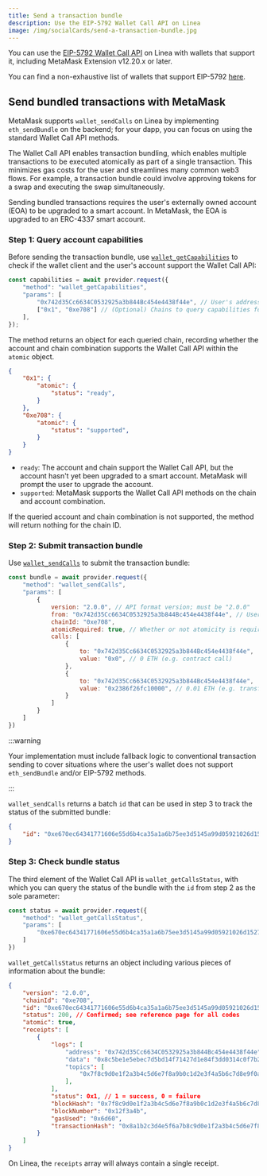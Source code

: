 ```yaml
---
title: Send a transaction bundle
description: Use the EIP-5792 Wallet Call API on Linea
image: /img/socialCards/send-a-transaction-bundle.jpg
---
```


You can use the [EIP-5792 Wallet Call API](https://eips.ethereum.org/EIPS/eip-5792) on Linea with 
wallets that support it, including MetaMask Extension v12.20.x or later.

You can find a non-exhaustive list of wallets that support EIP-5792 [here](https://www.eip5792.xyz/ecosystem/wallets).

## Send bundled transactions with MetaMask

MetaMask supports `wallet_sendCalls` on Linea by implementing `eth_sendBundle` on the backend; 
for your dapp, you can focus on using the standard Wallet Call API methods.

The Wallet Call API enables transaction bundling, which enables multiple transactions to be executed
atomically as part of a single transaction. This minimizes gas costs for the user and streamlines
many common web3 flows. For example, a transaction bundle could involve approving tokens for a swap 
and executing the swap simultaneously.

Sending bundled transactions requires the user's externally owned account (EOA) to be upgraded to
a smart account. In MetaMask, the EOA is upgraded to an ERC-4337 smart account. 

### Step 1: Query account capabilities

Before sending the transaction bundle, use [`wallet_getCapabilities`](https://docs.metamask.io/wallet/reference/json-rpc-methods/wallet_getcapabilities/) 
to check if the wallet client and the user's account support the Wallet Call API:

```javascript
const capabilities = await provider.request({
    "method": "wallet_getCapabilities",
    "params": [
        "0x742d35Cc6634C0532925a3b844Bc454e4438f44e", // User's address
        ["0x1", "0xe708"] // (Optional) Chains to query capabilities for
    ],
});
```

The method returns an object for each queried chain, recording whether the account and chain 
combination supports the Wallet Call API within the `atomic` object. 

```json
{
    "0x1": {
        "atomic": {
            "status": "ready",
        }
    },
    "0xe708": {
        "atomic": {
            "status": "supported",
        }
    }
}
```

- `ready`: The account and chain support the Wallet Call API, but the account hasn't yet been
upgraded to a smart account. MetaMask will prompt the user to upgrade the account.
- `supported`: MetaMask supports the Wallet Call API methods on the chain and account combination.

If the queried account and chain combination is not supported, the method will return nothing for 
the chain ID.

### Step 2: Submit transaction bundle 

Use [`wallet_sendCalls`](https://docs.metamask.io/wallet/reference/json-rpc-methods/wallet_sendcalls/) 
to submit the transaction bundle:

```javascript
const bundle = await provider.request({
    "method": "wallet_sendCalls",
    "params": [
        {
            version: "2.0.0", // API format version; must be "2.0.0"
            from: "0x742d35Cc6634C0532925a3b844Bc454e4438f44e", // User's address
            chainId: "0xe708",
            atomicRequired: true, // Whether or not atomicity is required 
            calls: [
                {
                    to: "0x742d35Cc6634C0532925a3b844Bc454e4438f44e",
                    value: "0x0", // 0 ETH (e.g. contract call)
                },
                {
                    to: "0x742d35Cc6634C0532925a3b844Bc454e4438f44e",
                    value: "0x2386f26fc10000", // 0.01 ETH (e.g. transfer value)
                }
            ]
        }
    ]
})
```

:::warning

Your implementation must include fallback logic to conventional transaction sending to cover 
situations where the user's wallet does not support `eth_sendBundle` and/or EIP-5792 methods.

:::

`wallet_sendCalls` returns a batch `id` that can be used in step 3 to track the status of the 
submitted bundle:

```json
{
    "id": "0xe670ec64341771606e55d6b4ca35a1a6b75ee3d5145a99d05921026d1527331"
}
```

### Step 3: Check bundle status

The third element of the Wallet Call API is `wallet_getCallsStatus`, with which you can query the
status of the bundle with the `id` from step 2 as the sole parameter:

```javascript
const status = await provider.request({
    "method": "wallet_getCallsStatus",
    "params": [
        "0xe670ec64341771606e55d6b4ca35a1a6b75ee3d5145a99d05921026d1527331"
    ]
})
```

`wallet_getCallsStatus` returns an object including various pieces of information about the bundle:

```json
{
    "version": "2.0.0",
    "chainId": "0xe708",
    "id": "0xe670ec64341771606e55d6b4ca35a1a6b75ee3d5145a99d05921026d1527331",
    "status": 200, // Confirmed; see reference page for all codes
    "atomic": true, 
    "receipts": [
        {
            "logs": [
                "address": "0x742d35Cc6634C0532925a3b844Bc454e4438f44e",
                "data": "0x8c5be1e5ebec7d5bd14f71427d1e84f3dd0314c0f7b2291e5b200ac8c7c3b925",
                "topics": [
                    "0x7f8c9d0e1f2a3b4c5d6e7f8a9b0c1d2e3f4a5b6c7d8e9f0a1b2c3d4e5f6a7b8"
                ],
            ],
            "status": 0x1, // 1 = success, 0 = failure 
            "blockHash": "0x7f8c9d0e1f2a3b4c5d6e7f8a9b0c1d2e3f4a5b6c7d8e9f0a1b2c3d4e5f6a7b8",
            "blockNumber": "0x12f3a4b",
            "gasUsed": "0x6d60", 
            "transactionHash": "0x8a1b2c3d4e5f6a7b8c9d0e1f2a3b4c5d6e7f8a9b0c1d2e3f4a5b6c7d8e9f0a1",
        }
    ]
}
```

On Linea, the `receipts` array will always contain a single receipt.
